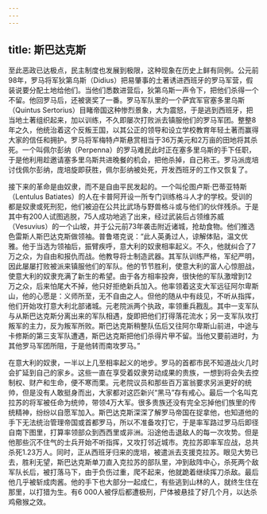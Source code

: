 ```yaml
---
---
---
```

title: 斯巴达克斯
---




至此恶政已达极点，民主制度也发展到极限，这种现象在历史上鲜有同例。公元前98年，罗马将军狄第乌斯（Didius）把易肇事的土著诱进西班牙的罗马军营，假装说要分配土地给他们。当他们悉数进营后，狄第乌斯一声令下，把他们杀得一个不留。他回罗马后，还被褒奖了一番。罗马军队里的一个萨宾军官塞多里乌斯（Quintus Sertorius）目睹帝国这种惨烈景象，大为震怒，于是逃到西班牙，把当地土著组织起来，加以训练，不久即屡次打败派去镇服他们的罗马军团。整整8年之久，他统治着这个反叛王国，以其公正的领导和设立学校教育年轻土著而赢得大家的信任和拥护。罗马将军梅特卢斯悬赏相当于36万美元和2万亩的田地将其杀死。一个叫佩尔彭纳（Perpenna）的罗马难民此时正在塞多里乌斯的手下任职，于是他利用趁邀请塞多里乌斯共进晚餐的机会，把他杀掉，自己称王。罗马派庞培讨伐佩尔彭纳，庞培旋即获胜，佩尔彭纳被处死，开发西班牙的工作又恢复了。

接下来的革命是由奴隶，而不是自由平民发起的。一个叫伦图卢斯·巴蒂亚特斯（Lentulus Batiates）的人在卡普阿开设一所专门训练格斗人才的学校。受训的都是奴隶或死刑犯，他们被迫在公共比武场与野兽格斗或与他们的伙伴残杀。于是其中有200人试图逃脱，75人成功地逃了出来，经过武装后占领维苏威（Vesuvius）的一个山坡，并于公元前73年袭击附近诸城，抢劫食物。他们推选色雷斯人斯巴达克斯做领袖。普鲁塔克说：“此人英勇过人，谅解体贴，温文优雅。他于当选为领袖后，振臂疾呼，意大利的奴隶相率起义。不久，他就纠合了7万之众，为自由和报仇而战。他教导将士制造武器。其军队训练严格，军纪严明，因此屡屡打败被派来镇服他们的军队。他的节节胜利，使意大利的富人心惊胆战，使意大利的奴隶充满了新生的希望。由于各方相率投奔，很快他的军队激增到12万之众，后来怕尾大不掉，他只好拒绝新兵加入。他率领着这支大军远征阿尔卑斯山，他的心愿是：义师所至，无不自由之人。但他的随从中有歧见，不听从指挥，他们开始攻打意大利北部诸城。元老院派两个执政，率领重兵戡乱。其中一支军队与从斯巴达克斯分离出来的军队相遇，旋即把他们打得落花流水；另一支军队攻打叛军的主力，反为叛军所败。斯巴达克斯稍整队伍后又往阿尔卑斯山前进，中途与卡修斯的第三支军队遭遇，斯巴达克斯把他们杀得片甲不留。当他又要前进时，为其他罗马军团所阻，于是他转而南攻罗马。”

在意大利的奴隶，一半以上几至相率起义的地步。罗马的首都市民不知道战火几时会扩延到自己的家乡。这些一直在享受着奴隶劳动成果的贵族，一想到将会失去控制权、财产和生命，便不寒而栗。元老院议员和那些百万富翁要求另派更好的统帅，但是没有人敢挺身而出，大家都对这匹新兴“黑马”存有戒心。最后一个名叫克拉苏的将军被任命为统帅，带领4万大军。很多贵族还没有完全忘掉他们族里的传统精神，纷纷以自愿军加入。斯巴达克斯深深了解罗马帝国在捉拿他，也知道他的手下无法统治管理帝国或首都罗马，所以不准备攻打它，于是率军路过罗马后即径自南下图里，打算率领部众到西西里或非洲。沿途他击退敌人的每一次攻势。但是他那些沉不住气的士兵开始不听指挥，又攻打邻近城市。克拉苏即率军应战，总共杀死1.23万人。同时，正从西班牙归来的庞培，被遣派去支援克拉苏。眼见大势已去，胜利无望，斯巴达克斯单刀直入克拉苏的部队里，冲到敌阵中心，杀死两个敌军队长后，被打落马下，由于负伤过重，爬不起来，他就跪着继续挥刀杀敌。最后他几乎被斩成肉酱。他的手下也大部分一起成仁，有些逃到山林的人，就终生住在那里，以打猎为生。有6 000人被俘后都遭极刑，尸体被悬挂了好几个月，以达杀鸡儆猴之效。